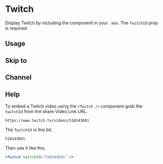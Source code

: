 

<Meta title="Components/Twitch" component={Twitch} />

# Twitch

Display Twitch by including the component in your `.mdx`. The `TwitchId` prop is required.

<ArgsTable of={Twitch} />

## Usage

<Canvas>
  <Story name="usage">
    <Twitch twitchId="785599097" parent="www.mdx-embed.com" />
  </Story>
</Canvas>

## Skip to

<Canvas>
  <Story name="skipTo">
    <Twitch
      twitchId="785599097"
      skipTo={{
        h: 1,
        m: 1,
        s: 53,
      }}
      parent="www.mdx-embed.com"
    />
  </Story>
</Canvas>

## Channel

<Canvas>
  <Story name="channel">
    <Twitch channel="jlengstorf" parent="www.mdx-embed.com" />
  </Story>
</Canvas>

## Help

<Story name="help" />

To embed a Twitch video using the `<Twitch />` component grab the `twitchId` from the share Video Link URL.

```
https://www.twitch.tv/videos/510143691
```

The `TwitchId` is this bit.

```
510143691
```

Then use it like this.

```jsx
<Twitch twitchId="510143691" />
```
